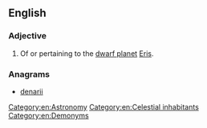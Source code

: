 ==English==

===Adjective===
{{en-adj}}

# Of or pertaining to the [[dwarf planet]] [[Eris]].

===Anagrams===
* [[denarii#English|denarii]]

[[Category:en:Astronomy]]
[[Category:en:Celestial inhabitants]]
[[Category:en:Demonyms]]